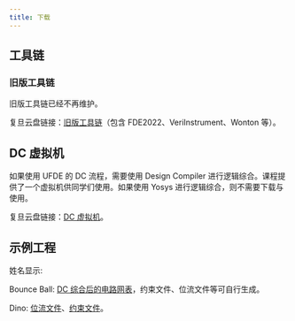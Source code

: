 ```yaml
---
title: 下载
---
```


## 工具链

### 旧版工具链

<Callout type="warn">旧版工具链已经不再维护。</Callout>

复旦云盘链接：[旧版工具链](https://cloud.fudan.edu.cn/#routeview/s/Fft33yhb)（包含 FDE2022、VeriInstrument、Wonton 等）。

## DC 虚拟机

如果使用 UFDE 的 DC 流程，需要使用 Design Compiler 进行逻辑综合。课程提供了一个虚拟机供同学们使用。如果使用 Yosys 进行逻辑综合，则不需要下载与使用。

复旦云盘链接：[DC 虚拟机](https://cloud.fudan.edu.cn/#routeview/s/MMdPAfDb)。

## 示例工程

姓名显示:

Bounce Ball: [DC 综合后的电路网表](/files/Ball_Game_top_gate.v)，约束文件、位流文件等可自行生成。

Dino: [位流文件](/files/Dino.bit)、[约束文件](/files/Dino_cons.xml)。
